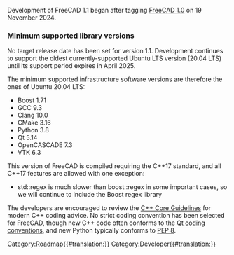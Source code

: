 Development of FreeCAD 1.1 began after tagging [https://github.com/FreeCAD/FreeCAD/releases/tag/1.0.0 FreeCAD 1.0] on 19 November 2024.

=== Minimum supported library versions ===

No target release date has been set for version 1.1. Development continues to support the oldest currently-supported Ubuntu LTS version (20.04 LTS) until its support period expires in April 2025.

The minimum supported infrastructure software versions are therefore the ones of Ubuntu 20.04 LTS:
* Boost 1.71
* GCC 9.3
* Clang 10.0
* CMake 3.16
* Python 3.8
* Qt 5.14
* OpenCASCADE 7.3
* VTK 6.3

This version of FreeCAD is compiled requiring the C++17 standard, and all C++17 features are allowed with one exception:
* std::regex is much slower than boost::regex in some important cases, so we will continue to include the Boost regex library

The developers are encouraged to review the [https://isocpp.github.io/CppCoreGuidelines/CppCoreGuidelines C++ Core Guidelines] for modern C++ coding advice. No strict coding convention has been selected for FreeCAD, though new C++ code often conforms to the [https://wiki.qt.io/Coding_Conventions Qt coding conventions], and new Python typically conforms to [https://pep8.org/ PEP 8].

[[Category:Roadmap{{#translation:}}]]
[[Category:Developer{{#translation:}}]]